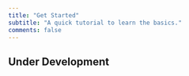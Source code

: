 ```yaml
---
title: "Get Started"
subtitle: "A quick tutorial to learn the basics."  
comments: false
---
```


::: {.callout-warning}
## Under Development 
:::
